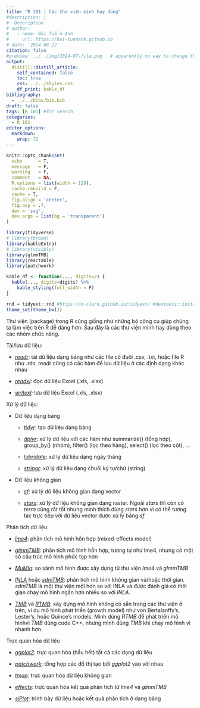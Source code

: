 ```yaml
---
title: "R 101 | Các thư viện mình hay dùng"
#description: |
#  Description
# author:
#   - name: Bùi Tuấn Anh
#     url: https://bui-tuananh.github.io
# date: '2024-08-22'
citation: false  
#preview: ../../img/2024-07-file.png   # apparently no way to change the size displayed via css (ignored) or file (stretched)
output:
  distill::distill_article:
    self_contained: false
    toc: true
    css: ../../styles.css
    df_print: kable_df
bibliography:
  - ../../bibs/bib.bib
draft: false
tags: [R 101] #for search
categories:
  - R 101
editor_options: 
  markdown: 
    wrap: 72
---
```


```r
knitr::opts_chunk$set(
  echo      = T, 
  message   = F, 
  warning   = F, 
  comment   = NA,
  R.options = list(width = 120),
  cache.rebuild = F,
  cache = T,
  fig.align = 'center',
  fig.asp = .7,
  dev = 'svg',
  dev.args = list(bg = 'transparent')
)

library(tidyverse)
# library(broom)
library(kableExtra)
# library(visibly)
library(glmmTMB)
library(reactable)
library(patchwork)

kable_df <- function(..., digits=2) {
  kable(..., digits=digits) %>% 
    kable_styling(full_width = F)
}

rnd = tidyext::rnd #https://m-clark.github.io/tidyext/ #devtools::install_github('m-clark/tidyext')
theme_set(theme_bw())
```

Thư viện (package) trong R cũng giống như những bộ công cụ giúp chúng ta
làm việc trên R dễ dàng hơn. Sau đây là các thư viện mình hay dùng theo
các nhóm chức năng.

Tải/lưu dữ liệu:

-   [*readr*](https://readr.tidyverse.org/): tải dữ liệu dạng bảng như
    các file có đuôi .csv, .txt, hoặc file R như .rds. readr cũng có các
    hàm để lưu dữ liệu ở các định dạng khác nhau

-   [*readxl*](https://readxl.tidyverse.org/): đọc dữ liệu Excel (.xls,
    .xlsx)

-   [*writexl*](https://docs.ropensci.org/writexl/)*:* lưu dữ liệu Excel
    (.xls, .xlsx)

Xử lý dữ liệu:

-   Dữ liệu dạng bảng

    -   [*tidyr*](https://tidyr.tidyverse.org/): tạo dữ liệu dạng bảng

    -   [*dplyr*](https://dplyr.tidyverse.org/): xử lý dữ liệu với các
        hàm như summarize() (tổng hợp), group_by() (nhóm), filter() (lọc
        theo hàng), select() (lọc theo cột), ...

    -   [*lubridate*](https://lubridate.tidyverse.org/): xử lý dữ liệu
        dạng ngày tháng

    -   [*stringr*](https://stringr.tidyverse.org/): xử lý dữ liệu dạng
        chuỗi ký tự/chữ (string)

-   Dữ liệu không gian

    -   [*sf*](https://r-spatial.github.io/sf/)*:* xử lý dữ liệu không
        gian dạng vector

    -   [*stars*](https://r-spatial.github.io/stars/): xử lý dữ liệu
        không gian dạng raster. Ngoài *stars* thì còn có *terra* cũng
        rất tốt nhưng mình thích dùng *stars* hơn vì có thể tương tác
        trực tiếp với dữ liệu vector được xử lý bằng *sf*

Phân tích dữ liệu:

-   [*lme4*](https://github.com/lme4/lme4/): phân tích mô hình hỗn hợp
    (mixed-effects model)

-   [*glmmTMB*](https://github.com/glmmTMB/glmmTMB): phân tích mô hình
    hỗn hợp, tương tự như lme4, nhưng có một số cấu trúc mô hình phức
    tạp hơn

-   [*MuMIn*](https://cran.r-project.org/web/packages/MuMIn/index.html):
    so sánh mô hình được xây dựng từ thư viện *lme4* và *glmmTMB*

-   [*INLA*](https://www.r-inla.org/) hoặc
    [*sdmTMB*](https://pbs-assess.github.io/sdmTMB/): phân tích mô hình
    không gian và/hoặc thời gian. *sdmTMB* là một thư viện mới hơn so
    với INLA và được đánh giá có thời gian chạy mô hình ngắn hơn nhiều
    so với *INLA*.

-   [*TMB*](https://github.com/kaskr/adcomp/wiki) và
    [*RTMB*](https://github.com/kaskr/RTMB): xây dựng mô hình không có
    sẵn trong các thư viện ở trên, ví dụ mô hình phát triển (growth
    model) như von Bertalanffy's, Lester's, hoặc Quince's models. Mình
    dùng *RTMB* để phát triển mô hìnhvì *TMB* dùng code C++, nhưng mình
    dùng *TMB* khi chạy mô hình vì nhanh hơn.

Trực quan hóa dữ liệu

-   [*ggplot2*](https://ggplot2.tidyverse.org/): trực quan hóa (hầu hết)
    tất cả các dạng dữ liệu

-   [*patchwork*](https://patchwork.data-imaginist.com/index.html): tổng
    hợp các đồ thị tạo bởi *ggplot2* vào với nhau

-   [*tmap*](https://r-tmap.github.io/tmap/): trực quan hóa dữ liệu
    không gian

-   [*effects*](https://cran.r-project.org/web/packages/effects/index.html):
    trực quan hóa kết quả phân tích từ *lme4* và *glmmTMB*

-   [*sjPlot*](https://strengejacke.github.io/sjPlot/): trình bày dữ
    liệu hoặc kết quả phân tích ở dạng bảng
